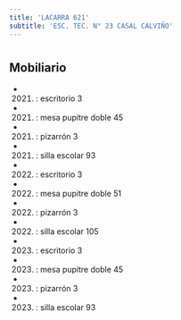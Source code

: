 ```yaml
---
title: 'LACARRA 621'
subtitle: 'ESC. TEC. N° 23 CASAL CALVIÑO'
---
```


#


## Mobiliario

*  (2021) : escritorio 3 

*  (2021) : mesa pupitre doble 45 

*  (2021) : pizarrón 3 

*  (2021) : silla escolar 93 

*  (2022) : escritorio 3 

*  (2022) : mesa pupitre doble 51 

*  (2022) : pizarrón 3 

*  (2022) : silla escolar 105 

*  (2023) : escritorio 3 

*  (2023) : mesa pupitre doble 45 

*  (2023) : pizarrón 3 

*  (2023) : silla escolar 93 



